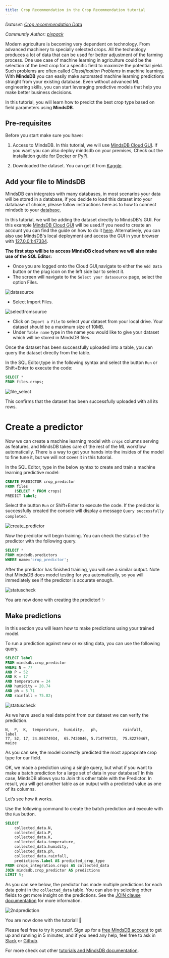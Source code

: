 ```yaml
---
title: Crop Recommendation in the Crop Recommendation tutorial
---
```


_Dataset: [Crop recommendation Data](https://www.kaggle.com/atharvaingle/crop-recommendation-dataset)_

_Communtiy Author: [pixpack](https://github.com/pixpack)_

Modern agriculture is becoming very dependent on technology. From advanced
machinery to specially selected crops. All the technology produces a lot of data
that can be used for better adjustment of the farming process. One use case of
machine learning in agriculture could be the selection of the best crop for a
specific field to maximize the potential yield. Such problems are often called
_Classification Problems_ in machine learning. With **MindsDB** you can easily
make automated machine learning predictions straight from your existing
database. Even without advanced ML engineering skills, you can start leveraging
predictive models that help you make better business decisions.

In this tutorial, you will learn how to predict the best crop type based on field parameters using **MindsDB**.

## Pre-requisites

Before you start make sure you have:

1. Access to MindsDB. In this tutorial, we will use
   [MindsDB Cloud GUI](https://cloud.mindsdb.com/). If you want you can also
   deploy mindsdb on your premises, Check out the installation guide for
   [Docker](/setup/self-hosted/docker/) or
   [PyPi](/setup/self-hosted/pip/windows/).

2. Downloaded the dataset. You can get it from
   [Kaggle](https://www.kaggle.com/atharvaingle/crop-recommendation-dataset).

## Add your file to MindsDB

MindsDB can integrates with many databases, in most scenarios your data will be
stored in a database, if you decide to load this dataset into your database of
choice, please follow instructions here as to how to connect mindsdb to your
[database.](/sql/create/databases/)

In this tutorial, we will be adding the dataset directly to MindsDB's GUI. For
this example [MindsDB Cloud GUI](https://cloud.mindsdb.com/) will be used.If you
need to create an account you can find the guide on how to do it
[here](/setup/cloud/). Alternatively, you can also use
MindsDB's local deployment and access the GUI in your browser with
[127.0.0.1:47334](https://127.0.0.1:47334).

**The first step will be to access MindsDB cloud where we will also make use of
the SQL Editor:**

- Once you are logged onto the Cloud GUI,navigate to either the `Add Data`
  button or the plug icon on the left side bar to select it.
- The screen will navigate to the `Select your datasource` page, select the
  option Files.

![datasource](/assets/tutorials/crops/database.png)

- Select Import Files.

![selectfromsource](/assets/tutorials/crops/select_datasource.png)

- Click on `Import a File` to select your dataset from your local drive. Your
  dataset should be a maximum size of 10MB.
- Under `Table name` type in the name you would like to give your dataset which
  will be stored in MindsDB files.

Once the dataset has been successfully uploaded into a table, you can query the
dataset directly from the table.

In the SQL Editor,type in the following syntax and select the button `Run` or
Shift+Enter to execute the code:

```sql
SELECT *
FROM files.crops;
```

![file_select](/assets/tutorials/crops/selectfromfiles.png)

This confirms that the dataset has been successfully uploaded with all its rows.

# Create a predictor

Now we can create a machine learning model with `crops` columns serving as
features, and MindsDB takes care of the rest of the ML workflow automatically.
There is a way to get your hands into the insides of the model to fine tune it,
but we will not cover it in this tutorial.

In the SQL Editor, type in the below syntax to create and train a machine
learning predictive model:

```sql
CREATE PREDICTOR crop_predictor
FROM files
    (SELECT * FROM crops)
PREDICT label;
```

Select the button `Run` or Shift+Enter to execute the code. If the predictor is
successfully created the console will display a message
`Query successfully completed`.

![create_predictor](/assets/tutorials/crops/createcropspredictor.png)

Now the predictor will begin training. You can check the status of the predictor
with the following query.

```sql
SELECT *
FROM mindsdb.predictors
WHERE name='crop_predictor';
```

After the predictor has finished training, you will see a similar output. Note
that MindsDB does model testing for you automatically, so you will immediately
see if the predictor is accurate enough.

![statuscheck](/assets/tutorials/crops/statuscheck.png)

You are now done with creating the predictor! ✨

## Make predictions

In this section you will learn how to make predictions using your trained model.

To run a prediction against new or existing data, you can use the following
query.

```sql
SELECT label
FROM mindsdb.crop_predictor
WHERE N = 77
AND P = 52
AND K = 17
AND temperature = 24
AND humidity = 20.74
AND ph = 5.71
AND rainfall = 75.82;
```

![statuscheck](/assets/tutorials/crops/cropprediction.png)

As we have used a real data point from our dataset we can verify the prediction.

```text
N,  P,  K,  temperature,  humidity,   ph,           rainfall,     label
77, 52, 17, 24.86374934,  65.7420046, 5.714799723,  75.82270467,  maize
```

As you can see, the model correctly predicted the most appropriate crop type for
our field.

OK, we made a prediction using a single query, but what if you want to make a
batch prediction for a large set of data in your database? In this case, MindsDB
allows you to Join this other table with the Predictor. In result, you will get
another table as an output with a predicted value as one of its columns.

Let’s see how it works.

Use the following command to create the batch prediction and execute with the
`Run` button.

```sql
SELECT
    collected_data.N,
    collected_data.P,
    collected_data.K,
    collected_data.temperature,
    collected_data.humidity,
    collected_data.ph,
    collected_data.rainfall,
    predictions.label AS predicted_crop_type
FROM crops_integration.crops AS collected_data
JOIN mindsdb.crop_predictor AS predictions
LIMIT 5;
```

As you can see below, the predictor has made multiple predictions for each data
point in the `collected_data` table. You can also try selecting other fields to
get more insight on the predictions. See the
[JOIN clause documentation](/sql/api/join/) for more
information.

![2ndprediction](/assets/tutorials/crops/2ndprediction.png)

You are now done with the tutorial! 🎉

Please feel free to try it yourself. Sign up for a
[free MindsDB account](https://cloud.mindsdb.com/signup?utm_medium=community&utm_source=ext.%20blogs&utm_campaign=blog-crop-detection)
to get up and running in 5 minutes, and if you need any help, feel free to ask
in
[Slack](https://join.slack.com/t/mindsdbcommunity/shared_invite/zt-o8mrmx3l-5ai~5H66s6wlxFfBMVI6wQ)
or [Github](https://github.com/mindsdb/mindsdb/discussions).

For more check out other
[tutorials and MindsDB documentation](https://docs.mindsdb.com/).
